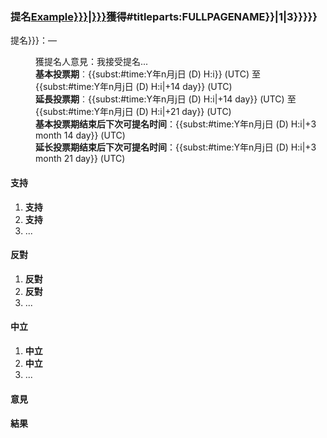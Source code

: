 === 提名[[User:{{{User<noinclude>|Example</noinclude>}}}|{{{NickName|{{{User<noinclude>|Example2</noinclude>}}}}}}]]獲得{{{Award<includeonly>|{{{{{|safesubst:}}}#titleparts:{{{{{|safesubst:}}}FULLPAGENAME}}|1|3}}</includeonly>}}} ===
提名{{Applicant|{{{User<noinclude>|Example</noinclude>}}}|{{{NickName|{{{User<noinclude>|Example2</noinclude>}}}}}}}}：{{{Description<noinclude>|推薦語</noinclude>}}}—<includeonly>{{subst:4~}}</includeonly><noinclude>{{User sign|Example3}} {{5~}}</noinclude>
: 獲提名人意見：<includeonly>{{subst:#ifeq:{{subst:ucfirst:{{{User}}}}}|{{subst:REVISIONUSER}}|自薦|（選填項目，接受或謝絕，並簽名）。}}</includeonly><noinclude>我接受提名... {{User sign|Example}} {{5~}}</noinclude>
: '''基本投票期'''︰{{<includeonly>subst:</includeonly>#time:Y年n月j日 (D) H:i}} (UTC) 至 {{<includeonly>subst:</includeonly>#time:Y年n月j日 (D) H:i|+14 day}} (UTC)
: '''延長投票期'''︰{{<includeonly>subst:</includeonly>#time:Y年n月j日 (D) H:i|+14 day}} (UTC) 至 {{<includeonly>subst:</includeonly>#time:Y年n月j日 (D) H:i|+21 day}} (UTC)
: '''基本投票期结束后下次可提名时间'''：{{<includeonly>subst:</includeonly>#time:Y年n月j日 (D) H:i|+3 month 14 day}} (UTC)
: '''延长投票期结束后下次可提名时间'''：{{<includeonly>subst:</includeonly>#time:Y年n月j日 (D) H:i|+3 month 21 day}} (UTC)
<!-- 重要提示：只有註冊維基百科人可以投票，被提名者不可以給自己投票。更多信息請參見[[Wikipedia:維基獎勵/授獎提名投票]]。-->
==== 支持 ====
# <noinclude>'''支持'''
# '''支持'''
# ...</noinclude>

==== 反對 ====
# <noinclude>'''反對'''
# '''反對'''
# ...</noinclude>

==== 中立 ====
# <noinclude>'''中立'''
# '''中立'''
# ...</noinclude>

==== 意見 ====

==== 結果 ====